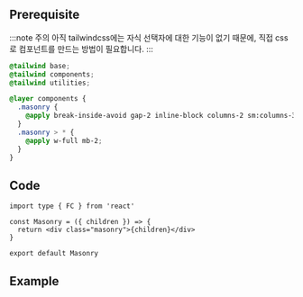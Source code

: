 
## Prerequisite

:::note 주의
아직 tailwindcss에는 자식 선택자에 대한 기능이 없기 때문에, 직접 css로 컴포넌트를 만드는 방법이 필요합니다.
:::

```css title="tailwind css file"
@tailwind base;
@tailwind components;
@tailwind utilities;

@layer components {
  .masonry {
    @apply break-inside-avoid gap-2 inline-block columns-2 sm:columns-3 md:columns-4 lg:columns-4 xl:columns-6 2xl:columns-7;
  }
  .masonry > * {
    @apply w-full mb-2;
  }
}
```

## Code

```tsx title="components/Masonry/index.tsx"
import type { FC } from 'react'

const Masonry = ({ children }) => {
  return <div class="masonry">{children}</div>
}

export default Masonry
```

## Example

<Codesandbox name="masonry" />
